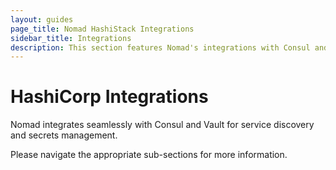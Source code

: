 ```yaml
---
layout: guides
page_title: Nomad HashiStack Integrations
sidebar_title: Integrations
description: This section features Nomad's integrations with Consul and Vault.
---
```


# HashiCorp Integrations

Nomad integrates seamlessly with Consul and Vault for service discovery and secrets management.

Please navigate the appropriate sub-sections for more information.
